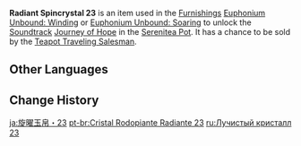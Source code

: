{{Item Infobox
|id           = 141023
|image        = Item Radiant Spincrystal.png
|type         = Adventure Items
|group        = Radiant Spincrystals
|group2       = Mondstadt Spincrystals
|quality      = 4
|invCategory  = Precious Items
|description  = This wondrous crystal contains a certain rhythm, like something beautiful woven from delicate silk. These items can be found throughout the mainland or from merchants who collect curios. The tune held within this crystal can be revivified in your [[Serenitea Pot]] using either "[[Euphonium Unbound: Winding]]" or "[[Euphonium Unbound: Soaring]]." The tune contained within this [[Radiant Spincrystal]] is "[[Journey of Hope (Genshin Impact Main Theme Var.)|Journey of Hope]]."
|source1      = [[Chubby]]
|track        = Journey of Hope
}}
'''Radiant Spincrystal 23''' is an item used in the [[Furnishings]] [[Euphonium Unbound: Winding]] or [[Euphonium Unbound: Soaring]] to unlock the [[Soundtrack]] [[Journey of Hope (Genshin Impact Main Theme Var.)|Journey of Hope]] in the [[Serenitea Pot]]. It has a chance to be sold by the [[Teapot Traveling Salesman]].

==Other Languages==
{{Other Languages
|default_hidden = 1
|en      = Radiant Spincrystal 23
|zhs     = 旋曜玉帛・其二十三
|zhs_rm  = Xuán Yào Yùbó - Qí Èrshísān
|zht     = 旋曜玉帛・其二十三
|zht_rm  = Xuán Yào Yùbó - Qí Èrshísān
|ja      = 旋曜玉帛・23
|ja_rm   = Sen'you Gyokuhaku - Nijuusan{{Assumed}}
|ko      = 빛나는 결정・23
|ko_rm   = Binnaneun Gyeoljeong - Isipssam
|es      = Girocristal radiante (23)
|fr      = Gyrocristal radiant 23
|ru      = Лучистый кристалл {{tt|23|двадцать три}}
|th      = Radiant Spincrystal 23
|vi      = Ngọc Thạch Âm Vang 23
|de      = Strahlender Drehkristall XXIII
|id      = Radiant Spincrystal 23
|pt      = Cristal Rodopiante Radiante 23
|tr      = Parlak Burgu Kristal 23
|it      = Voltacristallo radioso 23
}}

==Change History==
{{Change History|2.6}}

[[ja:旋曜玉帛・23]]
[[pt-br:Cristal Rodopiante Radiante 23]]
[[ru:Лучистый кристалл 23]]